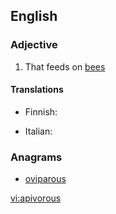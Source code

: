==English==

===Adjective===
{{en-adj}}

# That feeds on [[bee]]s

====Translations====
{{trans-top|that feeds on bees}}
* Finnish: {{t|fi|mehiläisiä syövä}}
{{trans-mid}}
* Italian: {{t-|it|apivoro}}
{{trans-bottom}}

===Anagrams===
* [[oviparous#English|oviparous]]

[[vi:apivorous]]